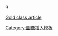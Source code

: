 [[Image:gold medal icon.svg|15px]]<noinclude><br><br>[[User:SportsAddicted/Sports biographies/Participate|Gold class article]] 
[[Category:圖像插入模板]]









</noinclude>